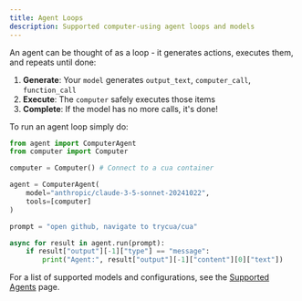 ```yaml
---
title: Agent Loops
description: Supported computer-using agent loops and models
---
```


An agent can be thought of as a loop - it generates actions, executes them, and repeats until done:

1. **Generate**: Your `model` generates `output_text`, `computer_call`, `function_call`
2. **Execute**: The `computer` safely executes those items
3. **Complete**: If the model has no more calls, it's done!

To run an agent loop simply do:

```python
from agent import ComputerAgent
from computer import Computer

computer = Computer() # Connect to a cua container

agent = ComputerAgent(
    model="anthropic/claude-3-5-sonnet-20241022",
    tools=[computer]
)

prompt = "open github, navigate to trycua/cua"

async for result in agent.run(prompt):
    if result["output"][-1]["type"] == "message":
        print("Agent:", result["output"][-1]["content"][0]["text"])
```

For a list of supported models and configurations, see the [Supported Agents](./supported-agents/computer-use-agents) page.
